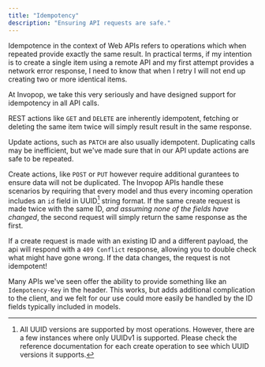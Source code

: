 ```yaml
---
title: "Idempotency"
description: "Ensuring API requests are safe."
---
```


Idempotence in the context of Web APIs refers to operations which when repeated
provide exactly the same result. In practical terms, if my intention is to
create a single item using a remote API and my first attempt provides a network
error response, I need to know that when I retry I will not end up creating two
or more identical items.

At Invopop, we take this very seriously and have designed support for
idempotency in all API calls.

REST actions like `GET` and `DELETE` are inherently idempotent, fetching or
deleting the same item twice will simply result result in the same response.

Update actions, such as `PATCH` are also usually idempotent. Duplicating calls
may be inefficient, but we've made sure that in our API update actions are safe
to be repeated.

Create actions, like `POST` or `PUT` however require additional gurantees to
ensure data will not be duplicated. The Invopop APIs handle these scenarios by
requiring that every model and thus every incoming operation includes an `id`
field in UUID[^1] string format. If the same create request is
made twice with the same ID, _and assuming none of the fields have changed_, the
second request will simply return the same response as the first.

If a create request is made with an existing ID and a different payload, the api
will respond with a `409 Conflict` response, allowing you to double check what
might have gone wrong. If the data changes, the request is not idempotent!

Many APIs we've seen offer the ability to provide something like an
`Idempotency-Key` in the header. This works, but adds additional complication to
the client, and we felt for our use could more easily be handled by the ID
fields typically included in models.

[^1]: All UUID versions are supported by most operations. However, there are a
    few instances where only UUIDv1 is supported. Please check the reference
    documentation for each create operation to see which UUID versions it
    supports.
